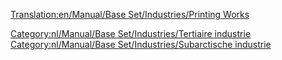 [[Translation:en/Manual/Base Set/Industries/Printing Works]]

{{nl/Manual/Base Set/Industries/Industrieën|image=en/Manual/Base Set/Industries/Printworks.png
|name=Drukkerij
|climates=[[nl/Manual/Klimaat#subarctisch|Subarctisch]].
|accepts=[[nl/Manual/Base Set/Cargos/Papier|Papier]]
|produces=[[nl/Manual/Base Set/Cargos/Goederen|Goederen]]
|notes=Niet aanwezig in andere [[nl/Manual/Klimaat|klimaten]].
}}
[[Category:nl/Manual/Base Set/Industries/Tertiaire industrie]]
[[Category:nl/Manual/Base Set/Industries/Subarctische industrie]]